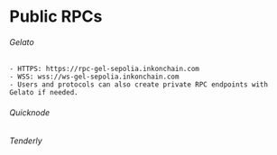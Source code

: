 # Public RPCs

###### Gelato
    - HTTPS: https://rpc-gel-sepolia.inkonchain.com
    - WSS: wss://ws-gel-sepolia.inkonchain.com
    - Users and protocols can also create private RPC endpoints with Gelato if needed.

###### Quicknode

###### Tenderly
